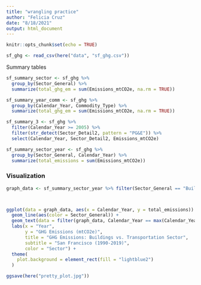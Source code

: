 ```yaml
---
title: "wrangling practice"
author: "Felicia Cruz"
date: "8/18/2021"
output: html_document
---
```


```r
knitr::opts_chunk$set(echo = TRUE)
```

```r
sf_ghg <- read_csv(here("data", "sf_ghg.csv"))
```

Summary tables
```r
sf_summary_sector <- sf_ghg %>% 
  group_by(Sector_General) %>% 
  summarize(total_ghg_em = sum(Emissions_mtCO2e, na.rm = TRUE))

sf_summary_year_comm <- sf_ghg %>% 
  group_by(Calendar_Year, Commodity_Type) %>% 
  summarize(total_ghg_em = sum(Emissions_mtCO2e, na.rm = TRUE))

sf_summary_3 <- sf_ghg %>%
  filter(Calendar_Year >= 2005) %>% 
  filter(str_detect(Sector_Detail2, pattern = "PG&E")) %>% 
  select(Calendar_Year, Sector_Detail2, Emissions_mtCO2e)

sf_summary_sector_year <- sf_ghg %>% 
  group_by(Sector_General, Calendar_Year) %>% 
  summarize(total_emissions = sum(Emissions_mtCO2e))
```


### Visualization 
```r
graph_data <- sf_summary_sector_year %>% filter(Sector_General == "Buildings" | Sector_General == "Transportation") 



ggplot(data = graph_data, aes(x = Calendar_Year, y = total_emissions)) +
  geom_line(aes(color = Sector_General)) +
  geom_text(data = filter(graph_data, Calendar_Year == max(Calendar_Year)), aes(label = Sector_General)) +
  labs(x = "Year", 
       y = "GHG Emissions (mtCO2e)",
       title = "GHG Emissions: Buildings vs. Transportation Sector",
       subtitle = "San Francisco (1990-2019)",
       color = "Sector") +
  theme(
    plot.background = element_rect(fill = "lightblue2")
  )

ggsave(here("pretty_plot.jpg"))
```

